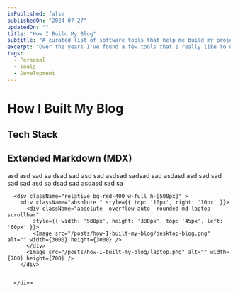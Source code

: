 ```yaml
---
isPublished: false 
publishedOn: "2024-07-27"
updatedOn: ""
title: "How I Build My Blog"
subtitle: "A curated list of software tools that help me build my projects."
excerpt: "Over the years I've found a few tools that I really like to use. I would recommend these to my friends and decided to make a list of them."
tags:
  - Personal
  - Tools
  - Development
---
```



# How I Built My Blog

## Tech Stack




## Extended Markdown (MDX)
asd asd sad sa dsad sad asd sad asdsad sadsad sad asdasd asd sad sad sad sad asd sa dsad sad asdasd sad sa 

      <div className="relative bg-red-400 w-full h-[500px]" >
        <div className="absolute " style={{ top: '10px', right: '10px' }}>
          <div className="absolute  overflow-auto  rounded-md laptop-scrollbar"
            style={{ width: '580px', height: '380px', top: '45px', left: '60px' }}>
            <Image src="/posts/how-I-built-my-blog/desktop-blog.png" alt="" width={3000} height={3000} />
          </div>
          <Image src="/posts/how-I-built-my-blog/laptop.png" alt="" width={700} height={700} />
        </div>


      </div>





